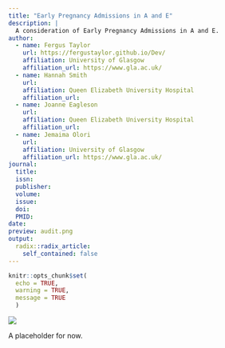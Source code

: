 ```yaml
---
title: "Early Pregnancy Admissions in A and E"
description: |
  A consideration of Early Pregnancy Admissions in A and E.
author:
  - name: Fergus Taylor 
    url: https://fergustaylor.github.io/Dev/
    affiliation: University of Glasgow
    affiliation_url: https://www.gla.ac.uk/
  - name: Hannah Smith 
    url: 
    affiliation: Queen Elizabeth University Hospital
    affiliation_url: 
  - name: Joanne Eagleson 
    url: 
    affiliation: Queen Elizabeth University Hospital
    affiliation_url: 
  - name: Jemaima Olori
    url: 
    affiliation: University of Glasgow
    affiliation_url: https://www.gla.ac.uk/
journal: 
  title: 
  issn: 
  publisher: 
  volume: 
  issue: 
  doi: 
  PMID: 
date: 
preview: audit.png
output:
  radix::radix_article:
    self_contained: false
---
```


```r
knitr::opts_chunk$set(
  echo = TRUE,
  warning = TRUE,
  message = TRUE
  )
```

![](audit.png)

A placeholder for now.

